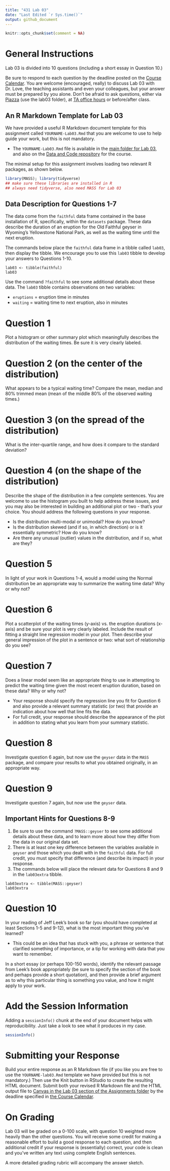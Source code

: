 ---
title: "431 Lab 03"
date: "Last Edited `r Sys.time()`"
output: github_document
---

```{r setup, include=FALSE}
knitr::opts_chunk$set(comment = NA)
```


# General Instructions

Lab 03 is divided into 10 questions (including a short essay in Question 10.) 

Be sure to respond to each question by the deadline posted on the [Course Calendar](https://thomaselove.github.io/431/calendar.html). You are welcome (encouraged, really) to discuss Lab 03 with Dr. Love, the teaching assistants and even your colleagues, but your answer must be prepared by you alone. Don't be afraid to ask questions, either via [Piazza](https://piazza.com/case/fall2020/pqhs431) (use the lab03 folder), at [TA office hours](https://thomaselove.github.io/431/contact.html) or before/after class.

## An R Markdown Template for Lab 03

We have provided a useful R Markdown document template for this assignment called `YOURNAME-Lab03.Rmd` that you are welcome to use to help guide your work, but this is not mandatory.

- The `YOURNAME-Lab03.Rmd` file is available in the [main folder for Lab 03](https://github.com/THOMASELOVE/431-2020/tree/master/labs/lab03), and also on the [Data and Code repository](https://github.com/THOMASELOVE/431-data) for the course. 

The minimal setup for this assignment involves loading two relevant R packages, as shown below.

```{r, message = FALSE}
library(MASS); library(tidyverse)
## make sure these libraries are installed in R
## always need tidyverse, also need MASS for Lab 03
```

## Data Description for Questions 1-7

The data come from the `faithful` data frame contained in the base installation of R, specifically, within the `datasets` package. These data describe the duration of an eruption for the Old Faithful geyser in Wyoming's Yellowstone National Park, as well as the waiting time until the next eruption. 

The commands below place the `faithful` data frame in a tibble called `lab03`, then display the tibble. We encourage you to use this `lab03` tibble to develop your answers to Questions 1-10.

```
lab03 <- tibble(faithful)
lab03
```

Use the command `?faithful` to see some additional details about these data. The `lab03` tibble contains observations on two variables:

- `eruptions` = eruption time in minutes
- `waiting` = waiting time to next eruption, also in minutes

# Question 1

Plot a histogram or other summary plot which meaningfully describes the distribution of the waiting times. Be sure it is very clearly labeled.

# Question 2 (on the center of the distribution)

What appears to be a typical waiting time?  Compare the mean, median and 80\% trimmed mean (mean of the middle 80% of the observed waiting times.)

# Question 3 (on the spread of the distribution)

What is the inter-quartile range, and how does it compare to the standard deviation?

# Question 4 (on the shape of the distribution)

Describe the shape of the distribution in a few complete sentences. You are welcome to use the histogram you built to help address these issues, and you may also be interested in building an additional plot or two - that's your choice. You should address the following questions in your response.

- Is the distribution multi-modal or unimodal? How do you know?
- Is the distribution skewed (and if so, in which direction) or is it essentially symmetric? How do you know?
- Are there any unusual (outlier) values in the distribution, and if so, what are they? 

# Question 5

In light of your work in Questions 1-4, would a model using the Normal distribution be an appropriate way to summarize the waiting time data? Why or why not?

# Question 6

Plot a scatterplot of the waiting times (y-axis) vs. the eruption durations (x-axis) and be sure your plot is very clearly labeled. Include the result of fitting a straight line regression model in your plot. Then describe your general impression of the plot in a sentence or two: what sort of relationship do you see?

# Question 7

Does a linear model seem like an appropriate thing to use in attempting to predict the waiting time given the most recent eruption duration, based on these data? Why or why not? 

- Your response should specify the regression line you fit for Question 6 and also provide a relevant summary statistic (or two) that provide an indication about how well that line fits the data. 
- For full credit, your response should describe the appearance of the plot in addition to stating what you learn from your summary statistic.

# Question 8

Investigate question 6 again, but now use the `geyser` data in the `MASS` package, and compare your results to what you obtained originally, in an appropriate way. 

# Question 9

Investigate question 7 again, but now use the `geyser` data.

## Important Hints for Questions 8-9

1. Be sure to use the command `?MASS::geyser` to see some additional details about these data, and to learn more about how they differ from the data in our original data set. 
2. There is at least one key difference between the variables available in `geyser` and those which you dealt with in the `faithful` data. For full credit, you must specify that difference (and describe its impact) in your response.
3. The commands below will place the relevant data for Questions 8 and 9 in the `lab03extra` tibble.

```
lab03extra <- tibble(MASS::geyser)
lab03extra
```

# Question 10

In your reading of Jeff Leek's book so far (you should have completed at least Sections 1-5 and 9-12), what is the most important thing you've learned? 

- This could be an idea that has stuck with you, a phrase or sentence that clarified something of importance, or a tip for working with data that you want to remember. 

In a short essay (or perhaps 100-150 words), identify the relevant passage from Leek's book appropriately (be sure to specify the section of the book and perhaps provide a short quotation), and then provide a brief argument as to why this particular thing is something you value, and how it might apply to your work.

# Add the Session Information

Adding a `sessionInfo()` chunk at the end of your document helps with reproducibility.  Just take a look to see what it produces in my case.

```{r}
sessionInfo()
```

# Submitting your Response

Build your entire response as an R Markdown file (if you like you are free to use the `YOURNAME-lab03.Rmd` template we have provided but this is not mandatory.) Then use the Knit button in RStudio to create the resulting HTML document. Submit both your revised R Markdown file and the HTML output file to [Canvas in the Lab 03 section of the Assignments folder](https://canvas.case.edu) by the deadline specified in [the Course Calendar](https://thomaselove.github.io/431/calendar.html).

# On Grading 

Lab 03 will be graded on a 0-100 scale, with question 10 weighted more heavily than the other questions. You will receive some credit for making a reasonable effort to build a good response to each question, and then additional credit if your response is (essentially) correct, your code is clean and you've written any text using complete English sentences. 

A more detailed grading rubric will accompany the answer sketch.

